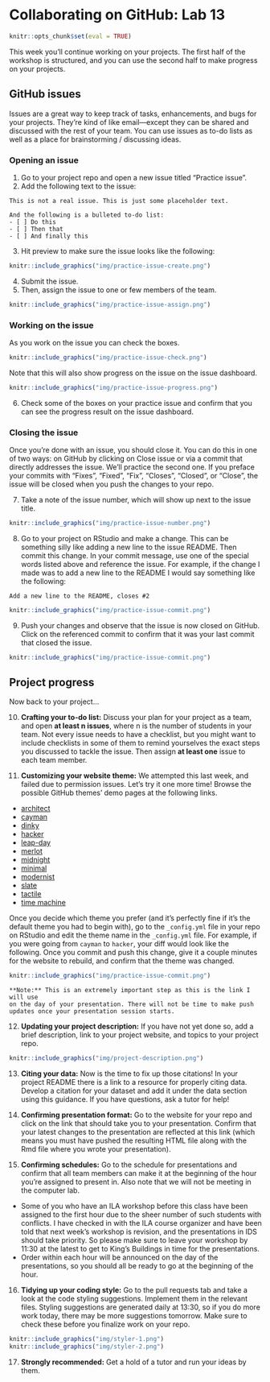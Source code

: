 # Collaborating on GitHub: Lab 13


```r
knitr::opts_chunk$set(eval = TRUE)
```

This week you'll continue working on your projects. The first half of the workshop is structured, and you can use the second half to make progress on your projects.

## GitHub issues

Issues are a great way to keep track of tasks, enhancements, and bugs for your 
projects. They’re kind of like email—except they can be shared and discussed 
with the rest of your team. You can use issues as to-do lists as well as a place 
for brainstorming / discussing ideas.

### Opening an issue

1. Go to your project repo and open a new issue titled "Practice issue". 
2. Add the following text to the issue:

```
This is not a real issue. This is just some placeholder text.

And the following is a bulleted to-do list:
- [ ] Do this
- [ ] Then that
- [ ] And finally this
```

3. Hit preview to make sure the issue looks like the following:

```r
knitr::include_graphics("img/practice-issue-create.png")
```

4. Submit the issue.
5. Then, assign the issue to one or few members of the team.

```r
knitr::include_graphics("img/practice-issue-assign.png")
```

### Working on the issue

As you work on the issue you can check the boxes.

```r
knitr::include_graphics("img/practice-issue-check.png")
```

Note that this will also show progress on the issue on the issue dashboard.

```r
knitr::include_graphics("img/practice-issue-progress.png")
```

6. Check some of the boxes on your practice issue and confirm that you can 
see the progress result on the issue dashboard.

### Closing the issue

Once you're done with an issue, you should close it. You can do this in one of 
two ways: on GitHub by clicking on Close issue or via a commit that directly 
addresses the issue. We'll practice the second one. If you preface your commits
with “Fixes”, “Fixed”, “Fix”, “Closes”, “Closed”, or “Close”, the issue will be 
closed when you push the changes to your repo.

7. Take a note of the issue number, which will show up next to the 
issue title.

```r
knitr::include_graphics("img/practice-issue-number.png")
```

8. Go to your project on RStudio and make a change. This can be something 
silly like adding a new line to the issue README. Then commit this change. 
In your commit message, use one of the special words listed above and 
reference the issue. For example, if the change I made was to add a new line 
to the README I would say something like the following:

```
Add a new line to the README, closes #2
```

```r
knitr::include_graphics("img/practice-issue-commit.png")
```

9. Push your changes and observe that the issue is now closed on GitHub. 
Click on the referenced commit to confirm that it was your last commit that 
closed the issue.

```r
knitr::include_graphics("img/practice-issue-commit.png")
```

## Project progress

Now back to your project...

10. **Crafting your to-do list:** Discuss your plan for your project as a team, 
and open **at least n issues**, where n is the number of students in your team. 
Not every issue needs to have a checklist, but you might want to include 
checklists in some of them to remind yourselves the exact steps you discussed 
to tackle the issue. Then assign **at least one** issue to each team member. 

11. **Customizing your website theme:** We attempted this last week, and failed 
due to permission issues. Let's try it one more time! Browse the possible 
GitHub themes' demo pages at the following links.

  - [architect](https://pages-themes.github.io/architect)
  - [cayman](https://pages-themes.github.io/cayman)
  - [dinky](https://pages-themes.github.io/dinky)
  - [hacker](https://pages-themes.github.io/hacker)
  - [leap-day](https://pages-themes.github.io/leap-day)
  - [merlot](https://pages-themes.github.io/merlot)
  - [midnight](https://pages-themes.github.io/midnight)
  - [minimal](https://pages-themes.github.io/minimal)
  - [modernist](https://pages-themes.github.io/modernist)
  - [slate](https://pages-themes.github.io/slate)
  - [tactile](https://pages-themes.github.io/tactile)
  - [time machine](https://pages-themes.github.io/time machine)

Once you decide which theme you prefer (and it's perfectly fine if it's the 
default theme you had to begin with), go to the `_config.yml` file in your repo 
on RStudio and edit the theme name in the `_config.yml` file. For example, if 
you were going from `cayman` to `hacker`, your diff would look like the 
following. Once you commit and push this change, give it a couple minutes 
for the website to rebuild, and confirm that the theme was changed.

```r
knitr::include_graphics("img/practice-issue-commit.png")
```

```marginfigure
**Note:** This is an extremely important step as this is the link I will use 
on the day of your presentation. There will not be time to make push 
updates once your presentation session starts.
```

12. **Updating your project description:** If you have not yet done so, 
add a brief description, link to your project website, and topics to your 
project repo.

```r
knitr::include_graphics("img/project-description.png")
```

13. **Citing your data:** Now is the time to fix up those citations! In your 
project README there is a link to a resource for properly citing data. Develop 
a citation for your dataset and add it under the data section using this guidance. If you have questions, ask a tutor for help!

14. **Confirming presentation format:** Go to the website for your repo and 
click on the link that should take you to your presentation. Confirm that your 
latest changes to the presentation are reflected at this link (which means you 
must have pushed the resulting HTML file along with the Rmd file where you 
wrote your presentation).

15. **Confirming schedules:** Go to the schedule for presentations and 
confirm that all team members can make it at the beginning of the hour you're 
assigned to present in. Also note that we will not be meeting in the computer 
lab. 
  - Some of you who have an ILA workshop before this class have been assigned 
  to the first hour due to the sheer number of such students with conflicts. 
  I have checked in with the ILA course organizer and have been told that next 
  week's workshop is revision, and the presentations in IDS should take priority. 
  So please make sure to leave your workshop by 11:30 at the latest to get to 
  King's Buildings in time for the presentations.
  - Order within each hour will be announced on the day of the presentations, so 
  you should all be ready to go at the beginning of the hour.
  
16. **Tidying up your coding style:** Go to the pull requests tab and take a 
look at the code styling suggestions. Implement them in the relevant files. 
Styling suggestions are generated daily at 13:30, so if you do more work today, 
there may be more suggestions tomorrow. Make sure to check these before you 
finalize work on your repo.

```r
knitr::include_graphics("img/styler-1.png")
knitr::include_graphics("img/styler-2.png")
```

17. **Strongly recommended:** Get a hold of a tutor and run your ideas by them.
